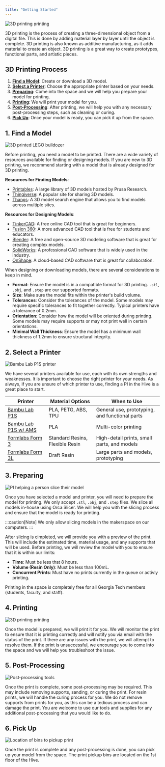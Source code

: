 ```yaml
---
title: "Getting Started"
---
```



<Image src={printingImage} alt="3D printing printing" class="rounded-lg" />

3D printing is the process of creating a three-dimensional object from a digital file.
This is done by adding material layer by layer until the object is complete.
3D printing is also known as additive manufacturing, as it adds material to create an object.
3D printing is a great way to create prototypes, functional parts, and artistic pieces.

## 3D Printing Process

1. [**Find a Model**](#1-find-a-model): Create or download a 3D model.
2. [**Select a Printer**](#2-select-a-printer): Choose the appropriate printer based on your needs.
3. [**Preparing**](#3-preparing): Come into the space and we will help you prepare your model for printing.
4. [**Printing**](#4-printing): We will print your model for you.
5. [**Post-Processing**](#5-post-processing): After printing, we will help you with any necessary post-processing steps, such as cleaning or curing.
6. [**Pick Up**](#6-pick-up): Once your model is ready, you can pick it up from the space.

## 1. Find a Model

<Image src={modelImage} alt="3D printed LEGO bulldozer" class="rounded-lg" />

Before printing, you need a model to be printed.
There are a wide variety of resources available for finding or designing models.
If you are new to 3D printing, we recommend starting with a model that is already designed for 3D printing.

**Resources for Finding Models**:
- [Printables](https://www.printables.com/): A large library of 3D models hosted by Prusa Research.
- [Thingiverse](https://www.thingiverse.com/): A popular site for sharing 3D models.
- [Thangs](https://thangs.com/): A 3D model search engine that allows you to find models across multiple sites.

**Resources for Designing Models**:
- [TinkerCAD](https://www.tinkercad.com/): A free online CAD tool that is great for beginners.
- [Fusion 360](https://www.autodesk.com/products/fusion-360/overview): A more advanced CAD tool that is free for students and educators.
- [Blender](https://www.blender.org/): A free and open-source 3D modeling software that is great for creating complex models.
- [SolidWorks](https://www.solidworks.com/): A professional CAD software that is widely used in the industry.
- [OnShape](https://www.onshape.com/): A cloud-based CAD software that is great for collaboration.

When designing or downloading models, there are several considerations to keep in mind.

- **Format**: Ensure the model is in a compatible format for 3D printing. `.stl`, `.obj`, and `.step` are our supported formats.
- **Size**: Make sure the model fits within the printer's build volume.
- **Tolerances**: Consider the tolerances of the model. Some models may require specific tolerances to fit together correctly. Typical printers have a tolerance of 0.2mm.
- **Orientation**: Consider how the model will be oriented during printing. Some models may require supports or may not print well in certain orientations.
- **Minimal Wall Thickness**: Ensure the model has a minimum wall thickness of 1.2mm to ensure structural integrity.

## 2. Select a Printer

<Image src={printerImage} alt="Bambu Lab P1S printer" class="rounded-lg" />

We have several printers available for use, each with its own strengths and weaknesses.
It is important to choose the right printer for your needs.
As always, if you are unsure of which printer to use, finding a PI in the Hive is a great place to start.

| Printer | Material Options | When to Use |
| ------- | ---------------- | ----------- |
| [Bambu Lab P1S](/wiki/3d-printing/10-bbl-p1s) | PLA, PETG, ABS, TPU | General use, prototyping, and functional parts |
| [Bambu Lab P1S w/ AMS](/wiki/3d-printing/15-bbl-multi-color) | PLA | Multi-color printing |
| [Formlabs Form 3](/wiki/3d-printing/20-formlabs-form-3) | Standard Resins, Flexible Resin | High-detail prints, small parts, and models |
| [Formlabs Form 3L](/wiki/3d-printing/21-formlabs-form-3l) | Draft Resin | Large parts and models, prototyping |

## 3. Preparing

<Image src={slicingImage} alt="PI helping a person slice their model" class="rounded-lg" />

Once you have selected a model and printer, you will need to prepare the model for printing.
We only accept `.stl`, `.obj`, and `.step` files.
We slice all models in-house using Orca Slicer.
We will help you with the slicing process and ensure that the model is ready for printing.

:::caution[Note]
We only allow slicing models in the makerspace on our computers.
:::

After slicing is cimpleted, we will provide you with a preview of the print.
This will include the estimated time, material usage, and any supports that will be used.
Before printing, we will review the model with you to ensure that it is within our limits:

- **Time**: Must be less that 8 hours.
- **Volume (Resin Only)**: Must be less than 100mL.
- **Concurrent Prints**: Must have no prints currently in the queue or activly printing.

Printing in the space is completely free for all Georgia Tech members (students, faculty, and staff).

## 4. Printing

<Image src={printingImage} alt="3D printing printing" class="rounded-lg" />

Once the model is prepared, we will print it for you.
We will monitor the print to ensure that it is printing correctly and will notify you via email with the status of the print.
If there are any issues with the print, we will attempt to resolve them.
If the print is unsuccessful, we encourage you to come into the space and we will help you troubleshoot the issue.

## 5. Post-Processing

<Image src={processingImage} alt="Post-processing tools" class="rounded-lg" />

Once the print is complete, some post-processing may be required.
This may include removing supports, sanding, or curing the print.
For resin prints, we will handle the curing process for you.
We do not remove supports from prints for you, as this can be a tedious process and can damage the print.
You are welcome to use our tools and supplies for any additional post-processing that you would like to do.

## 6. Pick Up

<Image src={pickupImage} alt="Location of bins to pickup print" class="rounded-lg" />

Once the print is complete and any post-processing is done, you can pick up your model from the space.
The print pickup bins are located on the 1st floor of the Hive.